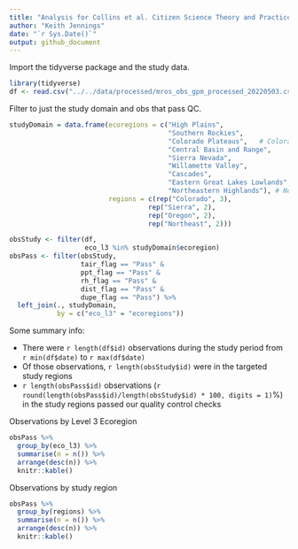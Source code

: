 ```yaml
---
title: "Analysis for Collins et al. Citizen Science Theory and Practice manuscript"
author: "Keith Jennings"
date: "`r Sys.Date()`"
output: github_document
---
```


Import the tidyverse package and the study data.

```r
library(tidyverse)
df <- read.csv("../../data/processed/mros_obs_gpm_processed_20220503.csv")
```

Filter to just the study domain and obs that pass QC.

```r
studyDomain = data.frame(ecoregions = c("High Plains", 
                                        "Southern Rockies", 
                                        "Colorado Plateaus",   # Colorado
                                        "Central Basin and Range", 
                                        "Sierra Nevada",               # Sierra
                                        "Willamette Valley", 
                                        "Cascades",                          # Oregon
                                        "Eastern Great Lakes Lowlands", 
                                        "Northeastern Highlands"), # Northeast
                         regions = c(rep("Colorado", 3),
                                   rep("Sierra", 2),
                                   rep("Oregon", 2),
                                   rep("Northeast", 2)))

obsStudy <- filter(df, 
                   eco_l3 %in% studyDomain$ecoregion)
obsPass <- filter(obsStudy, 
                  tair_flag == "Pass" &
                  ppt_flag == "Pass" & 
                  rh_flag == "Pass" &
                  dist_flag == "Pass" & 
                  dupe_flag == "Pass") %>% 
  left_join(., studyDomain,
            by = c("eco_l3" = "ecoregions"))
```

Some summary info:

- There were `r length(df$id)` observations during the study period from `r min(df$date)` to `r max(df$date)`
- Of those observations, `r length(obsStudy$id)` were in the targeted study regions
- `r length(obsPass$id)` observations (`r round(length(obsPass$id)/length(obsStudy$id) * 100, digits = 1)`%) in the study regions passed our quality control checks

Observations by Level 3 Ecoregion

```r
obsPass %>% 
  group_by(eco_l3) %>% 
  summarise(n = n()) %>% 
  arrange(desc(n)) %>% 
  knitr::kable()
```

Observations by study region

```r
obsPass %>% 
  group_by(regions) %>% 
  summarise(n = n()) %>% 
  arrange(desc(n)) %>% 
  knitr::kable()
```
